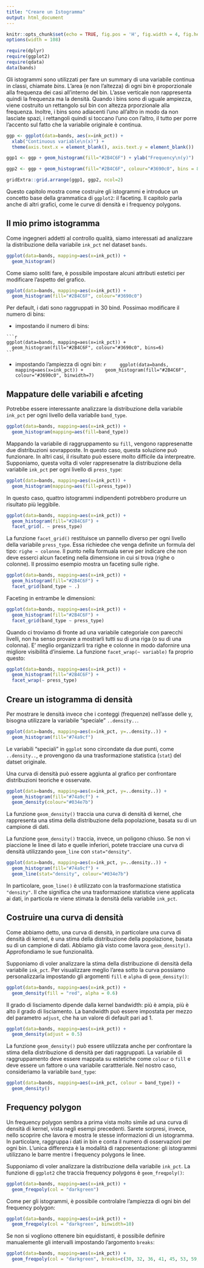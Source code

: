 ```yaml
---
title: "Creare un Istogramma"
output: html_document
---
```


```r
knitr::opts_chunk$set(echo = TRUE, fig.pos = 'H', fig.width = 4, fig.height = 3)
options(width = 108)
```

<!--
# Creating a Histogram
-->

```r
require(dplyr)
require(ggplot2)
require(qdata)
data(bands)
```

Gli istogrammi sono utilizzati per fare un summary di una variabile continua in classi, chiamate _bins_. L'area (e non l'altezza) di ogni bin è proporzionale alla frequenza dei casi all'interno del bin. L'asse verticale non rappresenta quindi la frequenza ma la densità. Quando i bins sono di uguale ampiezza, viene costruito un rettangolo sul bin con altezza prporzionale alla frequenza. Inoltre, i bins sono adiacenti l'uno all'altro in modo da non lasciate spazi, i rettangoli quindi si toccano l'uno con l'altro, il tutto per porre l'accento sul fatto che la variabile originale è continua.

<!--
Histograms are used to summarize a continuous variable into classes, called _bins_. The area (and not the height) of each bin is proportional to the frequency of cases in the bin. The vertical axis is not frequency but density. When bins are equal size, a rectangle is erected over the bin with height proportional to the frequency. As the adjacent bins leave no gaps, the rectangles of a histogram touch each other to indicate that the original variable is continuous.
-->
```r
ggp <- ggplot(data=bands, aes(x=ink_pct)) + 
  xlab("Continuous variable\n(x)") +
  theme(axis.text.x = element_blank(), axis.text.y = element_blank())

ggp1 <- ggp + geom_histogram(fill="#2B4C6F") + ylab("Frequency\n(y)")

ggp2 <- ggp + geom_histogram(fill="#2B4C6F", colour="#3690c0", bins = 8) + ylab("Density\n(y)")

gridExtra::grid.arrange(ggp1, ggp2, ncol=2)
```

Questo capitolo mostra come costruire gli istogrammi e introduce un concetto base della grammatica di `ggplot2`: il faceting. Il capitolo parla anche di altri grafici, come le curve di densità e i frequency polygons.

<!--
This chapter presents how to build histograms and introduces a basic concepts of `ggplot2` graphics: faceting. It shows also how to build density curves and plots and frequency polygons. 
-->

## Il mio primo istogramma

Come ingegneri addetti al controllo qualità, siamo interessati ad analizzare la distribuzione della variabile `ink_pct` nel dataset `bands`.

<!--
## The first histogram

As a quality engineer, you are interested to the distribution of ink percentage in `bands` data.
-->
```r
ggplot(data=bands, mapping=aes(x=ink_pct)) + 
  geom_histogram()
```

Come siamo soliti fare, è possibile impostare alcuni attributi estetici per modificare l'aspetto del grafico.

<!--
As usual, aesthetics can be set to modify the appearance of plot.
-->
```r
ggplot(data=bands, mapping=aes(x=ink_pct)) + 
  geom_histogram(fill="#2B4C6F", colour="#3690c0")
```

Per default, i dati sono raggruppati in 30 bind. Possimao modificare il numero di bins:

- impostando il numero di bins:

<!--
By default, the data is grouped into 30 bins. You can modify the number of bins:

 - setting the number of bins:
-->
    ```r
    ggplot(data=bands, mapping=aes(x=ink_pct)) + 
      geom_histogram(fill="#2B4C6F", colour="#3690c0", bins=6)
    ```

- impostando l'ampiezza di ogni bin:
<!--    
 - setting the width of each bin:
-->
    ```r
    ggplot(data=bands, mapping=aes(x=ink_pct)) + 
      geom_histogram(fill="#2B4C6F", colour="#3690c0", binwidth=7)
    ```  
    
## Mappature delle variabili e afceting

Potrebbe essere interessante analizzare la distribuzione della variabile `ink_pct` per ogni livello della variabile `band_type`.  
<!--    
## Mapping variables to histograms and faceting

May be interesting analysing the distribution of ink percentage for each level of `band_type`. 
-->
```r
ggplot(data=bands, mapping=aes(x=ink_pct)) +
  geom_histogram(mapping=aes(fill=band_type))
```

Mappando la variabile di raggruppamento su `fill`, vengono rappresenatte due distribuzioni sovrapposte. In questo caso, questa soluzione può funzionare. In altri casi, il risultato può essere molto difficile da interpreatre. Supponiamo, questa volta di voler rappresenatre la distribuzione della variabile `ink_pct` per ogni livello di `press_type`: 
<!--
Mapping the grouping variable to `fill`, two overlapped distributions are shown. In some cases, as shown above, this solution may work. In other cases, the result may be very difficult to be understood. Suppose you are in the distribution of ink percentage for each level of `press_type`
-->
```r
ggplot(data=bands, mapping=aes(x=ink_pct)) +
  geom_histogram(mapping=aes(fill=press_type))
```

In questo caso, quattro istogrammi indipendenti potrebbero produrre un risultato più leggibile.

<!--
In this case, four different histograms may produce a more readable result.
-->
```r
ggplot(data=bands, mapping=aes(x=ink_pct)) +
  geom_histogram(fill="#2B4C6F") +
  facet_grid(. ~ press_type)
```

La funzione `facet_grid()` restituisce un pannello diverso per ogni livello della variabile `press_type`. Essa richiedee che venga definite un formula del tipo: `righe ~ colonne`. Il punto nella formuala serve per indicare che non deve esserci alcun faceting nella dimensione in cui si trova (righe o colonne). Il prossimo esempio mostra un faceting sulle righe.
<!--
`facet_grid()` produces a different panel for each level of `press_type`. It requires a formula style: `rows ~ columns`. The dot in the formula is used to indicate there should be no faceting on this dimension (either row or column). The following example shows faceting on rows.
-->
```r
ggplot(data=bands, mapping=aes(x=ink_pct)) +
  geom_histogram(fill="#2B4C6F") +
  facet_grid(band_type ~ .)
```

Faceting in entrambe le dimensioni:

<!--
Faceting on both dimensions:
-->
```r
ggplot(data=bands, mapping=aes(x=ink_pct)) +
  geom_histogram(fill="#2B4C6F") +
  facet_grid(band_type ~ press_type)
```

Quando ci troviamo di fronte ad una variabile categoriale con parecchi livelli, non ha senso provare a mostrarli tutti su di una riga (o su di una colonna). E' meglio organizzarli tra righe e colonne in modo dafornire una migliore visibilità d'insieme. La funzione `facet_wrap(~ variable)` fa proprio questo:   

<!--
When you have a categorical variable with many levels, it does not make sense to try and display them all in one row (or one column) and you may want to wrap it. `facet_wrap(~ variable)` wraps a sequence of panels into rows and columns, to better fit screen.
-->

```r
ggplot(data=bands, mapping=aes(x=ink_pct)) +
  geom_histogram(fill="#2B4C6F") +
  facet_wrap(~ press_type)
```

## Creare un istogramma di densità

Per mostrare le densità invece che i conteggi (frequenze) nell'asse delle y, bisogna utilizzare la variabile "speciale" `..density..`.

<!--
## Making a density histogram

To show densities instead than count (frequencies) on the y axis, the special variable `..density..` must be used.
-->
```r
ggplot(data=bands, mapping=aes(x=ink_pct, y=..density..)) +
  geom_histogram(fill="#74a9cf")
```

Le variabili "speciali" in `ggplot` sono circondate da due punti, come `..density..`, e provengono da una trasformazione statistica (`stat`) del datset originale.

Una curva di densità può essere aggiunta al grafico per confrontare distribuzioni teoriche e osservate.

<!--
The special variables in `ggplot` with double periods around them, as `..density..`, are returned by a `stat` transformation of the original dataset. 

A density curve can be added to compare the theoretical and observed distributions.
-->
```r
ggplot(data=bands, mapping=aes(x=ink_pct, y=..density..)) +
  geom_histogram(fill="#74a9cf") + 
  geom_density(colour="#034e7b")
```

La funzione `geom_density()` traccia una curva di densità di kernel, che rappresenta una stima della distribuzione della popolazione, basata su di un campione di dati.

La funzione `geom_density()` traccia, invece, un poligono chiuso. Se non vi piaccione le linee di lato e quelle inferiori, potete tracciare una curva di densità utilizzando `geom_line` con `stat="density"`.

<!--
`geom_density()` function draws a kernel density curve, which is an estimate of the population distribution, based on the sample
data. 

`geom_density()` function draws a closed polygon. If you do not like the lines along the side and bottom, you can draw a density curve using `geom_line` with `stat="density"`.
-->
```r
ggplot(data=bands, mapping=aes(x=ink_pct, y=..density..)) +
  geom_histogram(fill="#74a9cf") + 
  geom_line(stat="density", colour="#034e7b")
```

In particolare, `geom_line()` è utilizzato con la trasformazione statistica `"density"`. Il che significa che una trasformazione statistica viene applicata ai dati, in particola re viene stimata la densità della variabile `ink_pct`. 
<!--
In particular, `geom_line()`is used with `"density"` statistical transformation, which means that a statistical transformation is applied to data, in particular `ink_pct` density is estimated. 
-->

## Costruire una curva di densità

Come abbiamo detto, una curva di densità, in particolare una curva di densità di kernel, è una stima della distribuzione della popolazione, basata su di un campione di dati. Abbiamo già visto come lavora `geom_density()`. Approfondiamo le sue funzionalità.

Supponiamo di voler analizzare la stima della distribuzione di densità della variabile `ink_pct`. Per visualizzare meglio l'area sotto la curva possiamo personalizzarla impostando gli argomenti `fill` e `alpha` di `geom_density()`: 

<!--
## Making a Density curve 

As we said, a density curve, in particular a kernel density curve, is an estimate of the population distribution, based on the sample data.

We have already seen how `geom_density()` works. Let us deepen its functionalities.

Suppose we want to analyze the density distribution estimation of `ink_pct` variable. To better visualize the area under the curve you can customize it by setting `fill` and `alpha` arguments:
-->

```r
ggplot(data=bands, mapping=aes(x=ink_pct)) + 
  geom_density(fill = "red", alpha = 0.6)
```

Il grado di lisciamento dipende dalla kernel bandwidth: più è ampia, più è alto il grado di lisciamento. La bandwidth può essere impostata per mezzo del parametro `adjust`, che ha un valore di default pari ad 1.
<!--
The amount of smoothing depends on the kernel bandwidth: the larger the bandwidth, the more smoothing there is. The bandwidth can be set with the adjust parameter, which has a default value of 1:
-->
```r
ggplot(data=bands, mapping=aes(x=ink_pct)) + 
  geom_density(adjust = 0.5)
```

La funzione `geom_density()` può essere utilizzata anche per confrontare la stima della distribuzione di densità per dati raggruppati. La variabile di raggruppamento deve essere mappata su estetiche come `colour` o `fill` e deve essere un fattore o una variabile carattteriale. Nel nostro caso, consideriamo la variabile `band_type`:

<!--
`geom_density()` can be used also to compare density distribution estimations of grouped data. The grouping variable must be map to an aesthetic like `colour` or `fill`. The grouping variable must be a factor or character vector. In this case we consider `band_type` variable:    
-->
```r
ggplot(data=bands, mapping=aes(x=ink_pct, colour = band_type)) + 
  geom_density()
```

## Frequency polygon

Un frequency polygon sembra a prima vista molto simile ad una curva di densità di kernel, vista negli esempi precedenti. Sarete sorpresi, invece, nello scoprire che lavora e mostra le stesse informazioni di un istogramma. In particolare, raggruppa i dati in bin e conta il numero di osservazioni per ogni bin. L'unica differenza è la modalità di rappresentazione: gli istogrammi utilizzano le barre mentre i frequency polygons le linee. 

Supponiamo di voler analizzare la distribuzione della variabile `ink_pct`. La funzione di `ggplot2` che traccia frequency polygons è  `geom_freqpoly()`:

<!--
A frequency polygon appears similar to a kernel density estimate curve, see in the previous examples, but it work in the same way and it shows the same information as an histogram. In particular, both bin the data and then count the number of observations in each bin. The only difference is the display: histograms use bars and frequency polygons use lines. 


Suppose we want to analyze the distribution of `ink_pct` variable. `ggplot2` function that draws a frequency polygon is `geom_freqpoly()`:
-->
```r
ggplot(data=bands, mapping=aes(x=ink_pct)) +
  geom_freqpoly(col = "darkgreen")
```

Come per gli istogrammi, è possibile controlalre l'ampiezza di ogni bin del frequency polygon: 
<!--
Also like a histogram, you can control the bin width for the frequency polygon:
-->
```r
ggplot(data=bands, mapping=aes(x=ink_pct)) +
  geom_freqpoly(col = "darkgreen", binwidth=10)
```

Se non si vogliono ottenere bin equidistanti, è possibile definire manualemente gli intervalli impostando l'argomento `breaks`:  
<!--
If you don't want evenly spaced bins you can set the `breaks` arguments:
-->
```r
ggplot(data=bands, mapping=aes(x=ink_pct)) +
  geom_freqpoly(col = "darkgreen", breaks=c(30, 32, 36, 41, 45, 53, 59, 64, 72, 77, 81, 87, 91))
```



